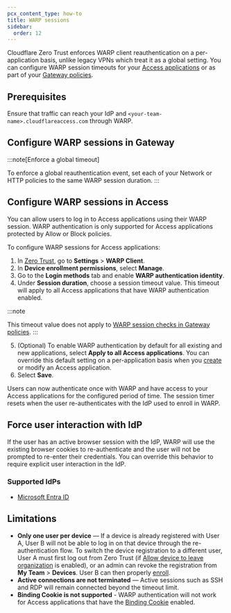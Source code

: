 ```yaml
---
pcx_content_type: how-to
title: WARP sessions
sidebar:
  order: 12
---
```



Cloudflare Zero Trust enforces WARP client reauthentication on a per-application basis, unlike legacy VPNs which treat it as a global setting. You can configure WARP session timeouts for your [Access applications](#configure-warp-sessions-in-access) or as part of your [Gateway policies](#configure-warp-sessions-in-gateway).

<Render file="warp/warp-sessions-intro" />

## Prerequisites

Ensure that traffic can reach your IdP and `<your-team-name>.cloudflareaccess.com` through WARP.

## Configure WARP sessions in Gateway

<Render file="warp/warp-sessions-gateway" />

:::note[Enforce a global timeout]

To enforce a global reauthentication event, set each of your Network or HTTP policies to the same WARP session duration.
:::

## Configure WARP sessions in Access <Badge text="Beta" variant="caution" size="small" />

You can allow users to log in to Access applications using their WARP session. WARP authentication is only supported for Access applications protected by Allow or Block policies.

To configure WARP sessions for Access applications:

1. In [Zero Trust](https://one.dash.cloudflare.com/), go to **Settings** > **WARP Client**.
2. In **Device enrollment permissions**, select **Manage**.
3. Go to the **Login methods** tab and enable **WARP authentication identity**.
4. Under **Session duration**, choose a session timeout value. This timeout will apply to all Access applications that have WARP authentication enabled.

:::note

This timeout value does not apply to [WARP session checks in Gateway policies](#configure-warp-sessions-in-gateway).
:::

5. (Optional) To enable WARP authentication by default for all existing and new applications, select **Apply to all Access applications**. You can override this default setting on a per-application basis when you [create](/cloudflare-one/applications/configure-apps/) or modify an Access application.
6. Select **Save**.

Users can now authenticate once with WARP and have access to your Access applications for the configured period of time. The session timer resets when the user re-authenticates with the IdP used to enroll in WARP.

## Force user interaction with IdP

If the user has an active browser session with the IdP, WARP will use the existing browser cookies to re-authenticate and the user will not be prompted to re-enter their credentials. You can override this behavior to require explicit user interaction in the IdP.

### Supported IdPs

- [Microsoft Entra ID](/cloudflare-one/identity/idp-integration/entra-id/#force-user-interaction-during-warp-reauthentication)

## Limitations

- **Only one user per device** — If a device is already registered with User A, User B will not be able to log in on that device through the re-authentication flow. To switch the device registration to a different user, User A must first log out from Zero Trust (if [Allow device to leave organization](/cloudflare-one/connections/connect-devices/warp/configure-warp/warp-settings/#allow-device-to-leave-organization) is enabled), or an admin can revoke the registration from **My Team** > **Devices**. User B can then properly [enroll](/cloudflare-one/connections/connect-devices/warp/deployment/manual-deployment/).
- **Active connections are not terminated** — Active sessions such as SSH and RDP will remain connected beyond the timeout limit.
- **Binding Cookie is not supported** - WARP authentication will not work for Access applications that have the [Binding Cookie](/cloudflare-one/identity/authorization-cookie/#binding-cookie) enabled.
